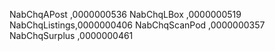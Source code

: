 NabChqAPost   ,0000000536
NabChqLBox    ,0000000519
NabChqListings,0000000406
NabChqScanPod ,0000000357
NabChqSurplus ,0000000461
